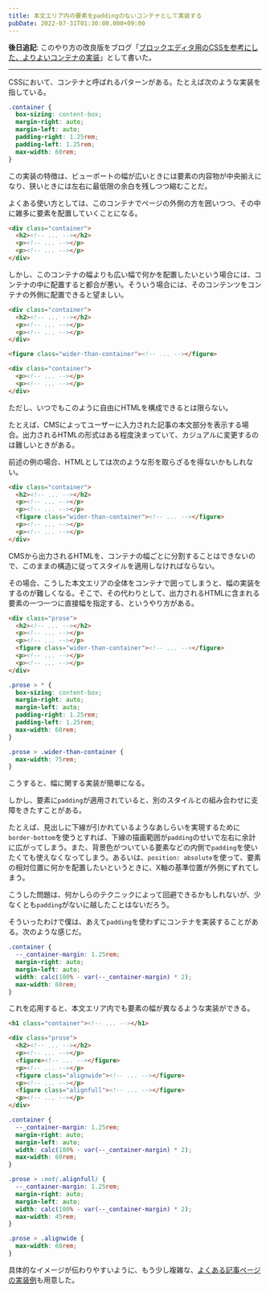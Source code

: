 ```yaml
---
title: 本文エリア内の要素をpaddingのないコンテナとして実装する
pubDate: 2022-07-31T01:30:00.000+09:00
---
```


**後日追記**: このやり方の改良版をブログ「[ブロックエディタ用のCSSを参考にした、よりよいコンテナの実装](/2022-11-27-better-container)」として書いた。

---

CSSにおいて、コンテナと呼ばれるパターンがある。たとえば次のような実装を指している。

```css
.container {
  box-sizing: content-box;
  margin-right: auto;
  margin-left: auto;
  padding-right: 1.25rem;
  padding-left: 1.25rem;
  max-width: 60rem;
}
```

この実装の特徴は、ビューポートの幅が広いときには要素の内容物が中央揃えになり、狭いときには左右に最低限の余白を残しつつ縮むことだ。

よくある使い方としては、このコンテナでページの外側の方を囲いつつ、その中に雑多に要素を配置していくことになる。

```html
<div class="container">
  <h2><!-- ... --></h2>
  <p><!-- ... --></p>
  <p><!-- ... --></p>
</div>
```

しかし、このコンテナの幅よりも広い幅で何かを配置したいという場合には、コンテナの中に配置すると都合が悪い。そういう場合には、そのコンテンツをコンテナの外側に配置できると望ましい。

```html
<div class="container">
  <h2><!-- ... --></h2>
  <p><!-- ... --></p>
  <p><!-- ... --></p>
</div>

<figure class="wider-than-container"><!-- ... --></figure>

<div class="container">
  <p><!-- ... --></p>
  <p><!-- ... --></p>
</div>
```

ただし、いつでもこのように自由にHTMLを構成できるとは限らない。

たとえば、CMSによってユーザーに入力された記事の本文部分を表示する場合。出力されるHTMLの形式はある程度決まっていて、カジュアルに変更するのは難しいときがある。

前述の例の場合、HTMLとしては次のような形を取らざるを得ないかもしれない。

```html
<div class="container">
  <h2><!-- ... --></h2>
  <p><!-- ... --></p>
  <p><!-- ... --></p>
  <figure class="wider-than-container"><!-- ... --></figure>
  <p><!-- ... --></p>
  <p><!-- ... --></p>
</div>
```

CMSから出力されるHTMLを、コンテナの幅ごとに分割することはできないので、このままの構造に従ってスタイルを適用しなければならない。

その場合、こうした本文エリアの全体をコンテナで囲ってしまうと、幅の実装をするのが難しくなる。そこで、その代わりとして、出力されるHTMLに含まれる要素の一つ一つに直接幅を指定する、というやり方がある。

```html
<div class="prose">
  <h2><!-- ... --></h2>
  <p><!-- ... --></p>
  <p><!-- ... --></p>
  <figure class="wider-than-container"><!-- ... --></figure>
  <p><!-- ... --></p>
  <p><!-- ... --></p>
</div>
```

```css
.prose > * {
  box-sizing: content-box;
  margin-right: auto;
  margin-left: auto;
  padding-right: 1.25rem;
  padding-left: 1.25rem;
  max-width: 60rem;
}

.prose > .wider-than-container {
  max-width: 75rem;
}
```

こうすると、幅に関する実装が簡単になる。

しかし、要素に`padding`が適用されていると、別のスタイルとの組み合わせに支障をきたすことがある。

たとえば、見出しに下線が引かれているようなあしらいを実現するために`border-bottom`を使うとすれば、下線の描画範囲が`padding`のせいで左右に余計に広がってしまう。また、背景色がついている要素などの内側で`padding`を使いたくても使えなくなってしまう。あるいは、`position: absolute`を使って、要素の相対位置に何かを配置したいというときに、X軸の基準位置が外側にずれてしまう。

こうした問題は、何かしらのテクニックによって回避できるかもしれないが、少なくとも`padding`がないに越したことはないだろう。

そういったわけで僕は、あえて`padding`を使わずにコンテナを実装することがある。次のような感じだ。

```css
.container {
  --_container-margin: 1.25rem;
  margin-right: auto;
  margin-left: auto;
  width: calc(100% - var(--_container-margin) * 2);
  max-width: 60rem;
}
```

これを応用すると、本文エリア内でも要素の幅が異なるような実装ができる。

```html
<h1 class="container"><!-- ... --></h1>

<div class="prose">
  <h2><!-- ... --></h2>
  <p><!-- ... --></p>
  <figure><!-- ... --></figure>
  <p><!-- ... --></p>
  <figure class="alignwide"><!-- ... --></figure>
  <p><!-- ... --></p>
  <figure class="alignfull"><!-- ... --></figure>
  <p><!-- ... --></p>
</div>
```

```css
.container {
  --_container-margin: 1.25rem;
  margin-right: auto;
  margin-left: auto;
  width: calc(100% - var(--_container-margin) * 2);
  max-width: 60rem;
}

.prose > :not(.alignfull) {
  --_container-margin: 1.25rem;
  margin-right: auto;
  margin-left: auto;
  width: calc(100% - var(--_container-margin) * 2);
  max-width: 45rem;
}

.prose > .alignwide {
  max-width: 60rem;
}
```

具体的なイメージが伝わりやすいように、もう少し複雑な、[よくある記事ページの実装例](/2022-07-31-container-with-no-padding/demo)も用意した。
